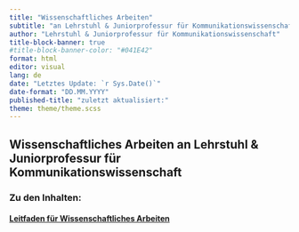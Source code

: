 ```yaml
---
title: "Wissenschaftliches Arbeiten"
subtitle: "an Lehrstuhl & Juniorprofessur für Kommunikationswissenschaft"
author: "Lehrstuhl & Juniorprofessur für Kommunikationswissenschaft"
title-block-banner: true
#title-block-banner-color: "#041E42"
format: html
editor: visual
lang: de
date: "Letztes Update: `r Sys.Date()`"
date-format: "DD.MM.YYYY"
published-title: "zuletzt aktualisiert:"
theme: theme/theme.scss
---
```


## Wissenschaftliches Arbeiten an Lehrstuhl & Juniorprofessur für Kommunikationswissenschaft

### Zu den Inhalten:

#### [Leitfaden für Wissenschaftliches Arbeiten](leitfaden_wissenschaftliches_arbeiten.html)
